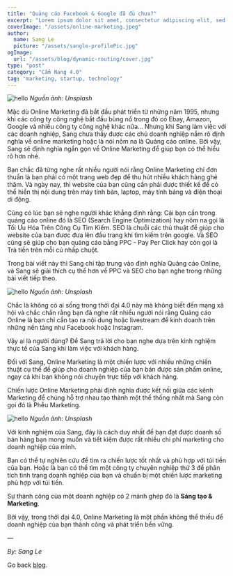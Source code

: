 ```yaml
---
title: "Quảng cáo Facebook & Google đã đủ chưa?"
excerpt: "Lorem ipsum dolor sit amet, consectetur adipiscing elit, sed do eiusmod tempor incididunt ut labore et dolore magna aliqua. Praesent elementum facilisis leo vel fringilla est ullamcorper eget. At imperdiet dui accumsan sit amet nulla facilities morbi tempus."
coverImage: "/assets/online-marketing.jpeg"
author:
  name: Sang Le
  picture: "/assets/sangle-profilePic.jpg"
ogImage:
  url: "/assets/blog/dynamic-routing/cover.jpg"
type: "post"
category: "Cẩm Nang 4.0"
tag: "marketing, startup, technology"
---
```


<img
  src="https://res.cloudinary.com/sang-le-tech/image/upload/v1633074228/Galatek.io%20Website/Sangletech.com/galatekgame-37-38-39-0000_zmoyhw.jpg"
  alt="hello"
/>
   *Nguồn ảnh: Unsplash*

Mặc dù Online Marketing đã bắt đầu phát triển từ những năm 1995, nhưng khi các công ty công nghệ bắt đầu bùng nổ trong đó có Ebay, Amazon, Google và nhiều công ty công nghệ khác nữa... Nhưng khi Sang làm việc với các doanh nghiệp, Sang chưa thấy được các chủ doanh nghiệp nắm rõ định nghĩa về online marketing hoặc là nói nôm na là Quảng cáo online. Bởi vậy, Sang sẽ định nghĩa ngắn gọn về Online Marketing để giúp bạn có thể hiểu rõ hơn nhé. 

Bạn chắc đã từng nghe rất nhiều người nói rằng Online Marketing chỉ đơn thuần là bạn phải có một trang web đẹp để thu hút nhiều khách hàng ghé thăm. Và ngày nay, thì website của bạn cũng cần phải được thiết kế để có thể hiển thị nội dung trên máy tính bàn, laptop, máy tính bảng và điện thoại di động. 

Cũng có lúc bạn sẽ nghe người khác khẳng định rằng: Cái bạn cần trong quảng cáo online đó là SEO (Search Engine Optimization) hay nôm na gọi là Tối Ưu Hóa Trên Công Cụ Tìm Kiếm. SEO là chuỗi các thủ thuật để giúp cho website của bạn được đưa lên đầu trang khi tìm kiếm trên google. Và SEO cũng sẽ giúp cho bạn quảng cáo bằng PPC - Pay Per Click hay còn gọi là Trả tiền trên mỗi cú nhấp chuột. 

Trong bài viết này thì Sang chỉ tập trung vào định nghĩa Quảng cáo Online, và Sang sẽ giải thích cụ thể hơn về PPC và SEO cho bạn nghe trong những bài viết tiếp theo.

<img
  src="https://res.cloudinary.com/sang-le-tech/image/upload/v1633074229/Galatek.io%20Website/Sangletech.com/galatekgame-37-38-39-0002_uqcvy0.jpg"
  alt="hello"
/>
   *Nguồn ảnh: Unsplash*

Chắc là không có ai sống trong thời đại 4.0 này mà không biết đến mạng xã hội và chắc chắn rằng bạn đã nghe rất nhiều người nói rằng Quảng cáo Online là bạn chỉ cần tạo ra nội dung hoặc livestream để kinh doanh trên những nền tảng như Facebook hoặc Instagram. 

Vậy ai là người đúng? Để Sang trả lời cho bạn nghe dựa trên kinh nghiệm thực tế của Sang khi làm việc với khách hàng. 

Đối với Sang, Online Marketing là một chiến lược với nhiều những chiến thuật cụ thể để giúp cho doanh nghiệp của bạn bán được sản phẩm online, ngay cả khi bạn không nói chuyện trực tiếp với khách hàng. 

Chiến lược Online Marketing phải định nghĩa được kết nối giữa các kênh Marketing để chúng hỗ trợ nhau tạo thành một thể thống nhất mà Sang còn gọi đó là Phễu Marketing.

<img
  src="https://res.cloudinary.com/sang-le-tech/image/upload/v1633074229/Galatek.io%20Website/Sangletech.com/istockphoto-893400370-612x612_vhvoew.jpg"
  alt="hello"
/>
   *Nguồn ảnh: Unsplash*

Với kinh nghiệm của Sang, đây là cách duy nhất để bạn đạt được doanh số bán hàng bạn mong muốn và tiết kiệm được rất nhiều chi phí marketing cho doanh nghiệp của mình. 

Bạn có thể tự nghiên cứu để tìm ra chiến lược tốt nhất và phù hợp với túi tiền của bạn. Hoặc là bạn có thể tìm một công ty chuyên nghiệp thứ 3 để phân tích tình trạng doanh nghiệp của bạn và chuẩn bị một chiến lược marketing phù hợp với túi tiền. 

Sự thành công của một doanh nghiệp có 2 mảnh ghép đó là **Sáng tạo & Marketing**. 

Bởi vậy, trong thời đại 4.0, Online Marketing là một phần không thể thiếu để doanh nghiệp của bạn thành công và phát triển bền vững.

—

*By: Sang Le*

<Youtube id="nSUXXfYbxTg" />

Go back [blog](/blog).
